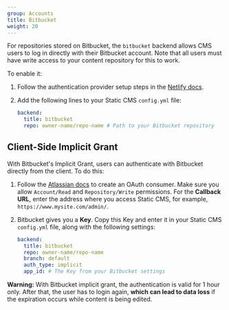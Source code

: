 ```yaml
---
group: Accounts
title: Bitbucket
weight: 20
---
```

For repositories stored on Bitbucket, the `bitbucket` backend allows CMS users to log in directly with their Bitbucket account. Note that all users must have write access to your content repository for this to work.

To enable it:

1. Follow the authentication provider setup steps in the [Netlify docs](https://www.netlify.com/docs/authentication-providers/#using-an-authentication-provider).
2. Add the following lines to your Static CMS `config.yml` file:

   ```yaml
   backend:
     title: bitbucket
     repo: owner-name/repo-name # Path to your Bitbucket repository
   ```

## Client-Side Implicit Grant

With Bitbucket's Implicit Grant, users can authenticate with Bitbucket directly from the client. To do this:

1. Follow the [Atlassian docs](https://confluence.atlassian.com/bitbucket/oauth-on-bitbucket-cloud-238027431.html) to create an OAuth consumer. Make sure you allow `Account/Read` and `Repository/Write` permissions. For the **Callback URL**, enter the address where you access Static CMS, for example, `https://www.mysite.com/admin/`.
2. Bitbucket gives you a **Key**. Copy this Key and enter it in your Static CMS `config.yml` file, along with the following settings:

   ```yaml
   backend:
     title: bitbucket
     repo: owner-name/repo-name
     branch: default
     auth_type: implicit
     app_id: # The Key from your Bitbucket settings
   ```

**Warning:** With Bitbucket implicit grant, the authentication is valid for 1 hour only. After that, the user has to login again, **which can lead to data loss** if the expiration occurs while content is being edited.
